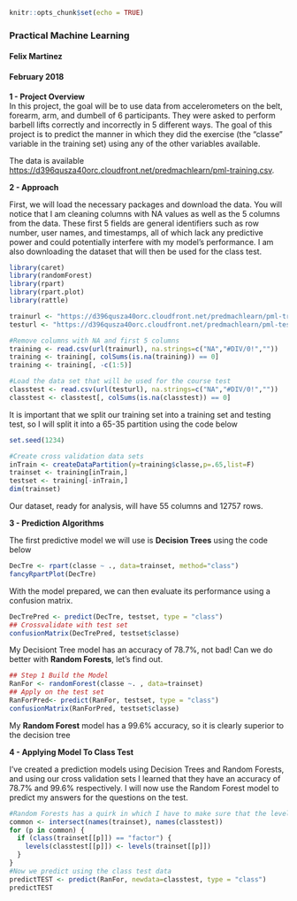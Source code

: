 ```{r setup, include=FALSE}
knitr::opts_chunk$set(echo = TRUE)
```

### Practical Machine Learning
#### Felix Martinez
#### February 2018

**1 - Project Overview**  
In this project, the goal will be to use data from accelerometers on the belt, forearm, arm, and dumbell of 6 participants. They were asked to perform barbell lifts correctly and incorrectly in 5 different ways. The goal of this project is to predict the manner in which they did the exercise (the "classe" variable in the training set) using any of the other variables available.

The data is available <https://d396qusza40orc.cloudfront.net/predmachlearn/pml-training.csv>.

**2 - Approach**

First, we will load the necessary packages and download the data. You will notice that I am cleaning columns with NA values as well as the 5 columns from the data. These first 5 fields are general identifiers such as row number, user names, and timestamps, all of which lack any predictive power and could potentially interfere with my model's performance. I am also downloading the dataset that will then be used for the class test.

```{r loadpackages, message = FALSE}
library(caret)
library(randomForest)
library(rpart)
library(rpart.plot)
library(rattle)

trainurl <- "https://d396qusza40orc.cloudfront.net/predmachlearn/pml-training.csv"
testurl <- "https://d396qusza40orc.cloudfront.net/predmachlearn/pml-testing.csv"

#Remove columns with NA and first 5 columns
training <- read.csv(url(trainurl), na.strings=c("NA","#DIV/0!",""))
training <- training[, colSums(is.na(training)) == 0]
training <- training[, -c(1:5)]

#Load the data set that will be used for the course test
classtest <- read.csv(url(testurl), na.strings=c("NA","#DIV/0!",""))
classtest <- classtest[, colSums(is.na(classtest)) == 0]
```

It is important that we split our training set into a training set and testing test, so I will split it into a 65-35 partition using the code below

```{r split}
set.seed(1234)

#Create cross validation data sets
inTrain <- createDataPartition(y=training$classe,p=.65,list=F)
trainset <- training[inTrain,]
testset <- training[-inTrain,]
dim(trainset)
```

Our dataset, ready for analysis, will have 55 columns and 12757 rows.

**3 - Prediction Algorithms**

The first predictive model we will use is **Decision Trees** using the code below

```{r decisiontreetrain}
DecTre <- rpart(classe ~ ., data=trainset, method="class")
fancyRpartPlot(DecTre)
```

With the model prepared, we can then evaluate its performance using a confusion matrix.

```{r decisiontreepred}
DecTrePred <- predict(DecTre, testset, type = "class")
## Crossvalidate with test set
confusionMatrix(DecTrePred, testset$classe)
```

My Decisiont Tree model has an accuracy of 78.7%, not bad! Can we do better with **Random Forests**, let's find out.

```{r ranfortrain}
## Step 1 Build the Model
RanFor <- randomForest(classe ~. , data=trainset)
## Apply on the test set
RanForPred<- predict(RanFor, testset, type = "class")
confusionMatrix(RanForPred, testset$classe)
```

My **Random Forest** model has a 99.6% accuracy, so it is clearly superior to the decision tree 

**4 - Applying Model To Class Test**

I've created a prediction models using Decision Trees and Random Forests, and using our cross validation sets I learned that they have an accuracy of 78.7% and 99.6% respectively. I will now use the Random Forest model to predict my answers for the questions on the test.

```{r predicttest}
#Random Forests has a quirk in which I have to make sure that the levels on my data have to match the levels of my training models.
common <- intersect(names(trainset), names(classtest)) 
for (p in common) { 
  if (class(trainset[[p]]) == "factor") { 
    levels(classtest[[p]]) <- levels(trainset[[p]]) 
  } 
}
#Now we predict using the class test data
predictTEST <- predict(RanFor, newdata=classtest, type = "class")
predictTEST
```

